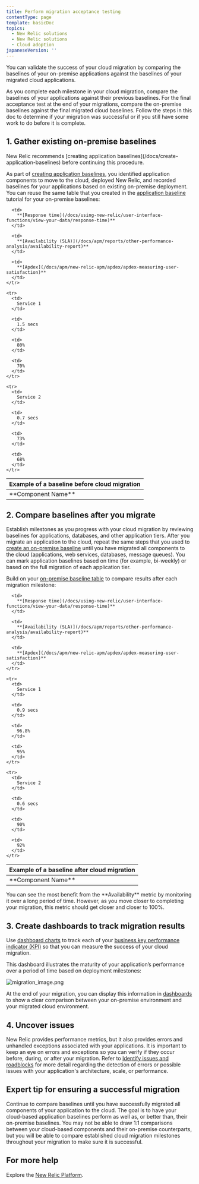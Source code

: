```yaml
---
title: Perform migration acceptance testing
contentType: page
template: basicDoc
topics:
  - New Relic solutions
  - New Relic solutions
  - Cloud adoption
japaneseVersion: ''
---
```


You can validate the success of your cloud migration by comparing the baselines of your on-premise applications against the baselines of your migrated cloud applications.

As you complete each milestone in your cloud migration, compare the baselines of your applications against their previous baselines. For the final acceptance test at the end of your migrations, compare the on-premise baselines against the final migrated cloud baselines. Follow the steps in this doc to determine if your migration was successful or if you still have some work to do before it is complete.

## 1. Gather existing on-premise baselines

<Callout variant="tip">
  New Relic recommends [creating application baselines](/docs/create-application-baselines) before continuing this procedure.
</Callout>

As part of [creating application baselines](/docs/create-application-baselines), you identified application components to move to the cloud, deployed New Relic, and recorded baselines for your applications based on existing on-premise deployment. You can reuse the same table that you created in the [application baseline](/docs/create-application-baselines) tutorial for your on-premise baselines:

<Table>
  <thead>
    <tr>
      <th colSpan={4}>
        Example of a baseline before cloud migration
      </th>
    </tr>
  </thead>

  <tbody>
    <tr>
      <td>
        **Component Name**
      </td>

      <td>
        **[Response time](/docs/using-new-relic/user-interface-functions/view-your-data/response-time)**
      </td>

      <td>
        **[Availability (SLA)](/docs/apm/reports/other-performance-analysis/availability-report)**
      </td>

      <td>
        **[Apdex](/docs/apm/new-relic-apm/apdex/apdex-measuring-user-satisfaction)**
      </td>
    </tr>

    <tr>
      <td>
        Service 1
      </td>

      <td>
        1.5 secs
      </td>

      <td>
        80%
      </td>

      <td>
        70%
      </td>
    </tr>

    <tr>
      <td>
        Service 2
      </td>

      <td>
        0.7 secs
      </td>

      <td>
        73%
      </td>

      <td>
        68%
      </td>
    </tr>
  </tbody>
</Table>

## 2. Compare baselines after you migrate

Establish milestones as you progress with your cloud migration by reviewing baselines for applications, databases, and other application tiers. After you migrate an application to the cloud, repeat the same steps that you used to [create an on-premise baseline](/docs/create-application-baselines) until you have migrated all components to the cloud (applications, web services, databases, message queues). You can mark application baselines based on time (for example, bi-weekly) or based on the full migration of each application tier.

Build on your [on-premise baseline table](#on-premise-baselines) to compare results after each migration milestone:

<Table>
  <thead>
    <tr>
      <th colSpan={4}>
        Example of a baseline after cloud migration
      </th>
    </tr>
  </thead>

  <tbody>
    <tr>
      <td>
        **Component Name**
      </td>

      <td>
        **[Response time](/docs/using-new-relic/user-interface-functions/view-your-data/response-time)**
      </td>

      <td>
        **[Availability (SLA)](/docs/apm/reports/other-performance-analysis/availability-report)**
      </td>

      <td>
        **[Apdex](/docs/apm/new-relic-apm/apdex/apdex-measuring-user-satisfaction)**
      </td>
    </tr>

    <tr>
      <td>
        Service 1
      </td>

      <td>
        0.9 secs
      </td>

      <td>
        96.8%
      </td>

      <td>
        95%
      </td>
    </tr>

    <tr>
      <td>
        Service 2
      </td>

      <td>
        0.6 secs
      </td>

      <td>
        90%
      </td>

      <td>
        92%
      </td>
    </tr>
  </tbody>
</Table>

<Callout variant="tip">
  You can see the most benefit from the **Availability** metric by monitoring it over a long period of time. However, as you move closer to completing your migration, this metric should get closer and closer to 100%.
</Callout>

## 3. Create dashboards to track migration results

Use [dashboard charts](/docs/dashboards/manage-your-dashboard/manage-your-dashboard) to track each of your [business key performance indicator (KPI)](/docs/create-application-baselines#gather-metrics) so that you can measure the success of your cloud migration.

This dashboard illustrates the maturity of your application’s performance over a period of time based on deployment milestones:

![migration_image.png](./images/migration_image.png "migration_image.png")

At the end of your migration, you can display this information in [dashboards](/docs/query-your-data/explore-query-data/dashboards/introduction-new-relic-one-dashboards) to show a clear comparison between your on-premise environment and your migrated cloud environment.

## 4. Uncover issues

New Relic provides performance metrics, but it also provides errors and unhandled exceptions associated with your applications. It is important to keep an eye on errors and exceptions so you can verify if they occur before, during, or after your migration. Refer to [Identify issues and roadblocks](/docs/using-new-relic/welcome-new-relic/plan-your-cloud-adoption-strategy/identify-issues-roadblocks) for more detail regarding the detection of errors or possible issues with your application's architecture, scale, or performance.

## Expert tip for ensuring a successful migration

Continue to compare baselines until you have successfully migrated all components of your application to the cloud. The goal is to have your cloud-based application baselines perform as well as, or better than, their on-premise baselines. You may not be able to draw 1:1 comparisons between your cloud-based components and their on-premise counterparts, but you will be able to compare established cloud migration milestones throughout your migration to make sure it is successful.

## For more help

Explore the [New Relic Platform](https://newrelic.com/products).
